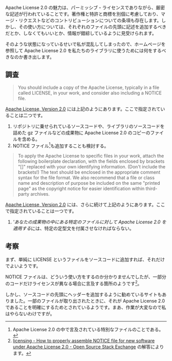 Apache License 2.0 の魅力は、パーミッシブ・ライセンスでありながら、厳密な記述が行われていることです。著作権と特許と商標を別個に考慮しており、マージ・リクエストなどのコントリビューションについての条項も存在します。しかし、その使い方については、それぞれのファイルの先頭に記述を追加するべきだとか、しなくてもいいとか、情報が錯綜しているように見受けられます。

そのような状態になっているせいで私が混乱してしまったので、ホームページを参照して Apache License 2.0 を私たちのライブラリに使うためには何をするべきなのか書き出します。

== 調査 ==

<blockquote><p>You should include a copy of the Apache License, typically in a file called LICENSE, in your work, and consider also including a NOTICE file.</p></blockquote>

[https://www.apache.org/licenses/LICENSE-2.0 Apache License, Version 2.0] には上記のようにあります。ここで指定されていることは二つです。

# リポジトリに乗せられているソースコードや、ライブラリのソースコードを詰めた gz ファイルなどの成果物に Apache License 2.0 のコピーのファイルを含める。
# NOTICE ファイル<ref>Apache License 2.0 の中で言及されている特別なファイルのことである。</ref>も追加することも検討する。

<blockquote><p>To apply the Apache License to specific files in your work, attach the following boilerplate declaration, with the fields enclosed by brackets "[]" replaced with your own identifying information. (Don't include the brackets!) The text should be enclosed in the appropriate comment syntax for the file format. We also recommend that a file or class name and description of purpose be included on the same "printed page" as the copyright notice for easier identification within third-party archives.</p></blockquote>

[https://www.apache.org/licenses/LICENSE-2.0 Apache License, Version 2.0] には、さらに続けて上記のようにあります。ここで指定されていることは一つです。

# '''あなたの成果物の中にある特定のファイルに対して Apache License 2.0 を適用する''には、特定の定型文を付属させなければならない。

== 考察 ==

まず、単純に LICENSE というファイルをソースコードに追加すれば、それだけでよいようです。

NOTICE ファイルは、どういう使い方をするのか分かりませんでしたが、一部分のコードだけライセンスが異なる場合に言及する箇所のようです<ref>[https://opensource.stackexchange.com/questions/7872/how-to-properly-assemble-notice-file-for-new-software-under-apache-license-2-0 licensing - How to properly assemble NOTICE file for new software under Apache License 2.0 - Open Source Stack Exchange] の解答によります。</ref>。

しかし、ソースコードの先頭にヘッダーを追加するように勧めているサイトもありました。一部のファイルが取り出されたときに、それが Apache License 2.0 であることを明確にするためとされているようです。まあ、作業が大変なので私はやらないわけですが。
